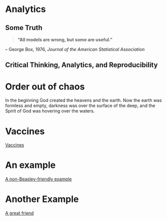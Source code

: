 # Analytics

## Some Truth

::: {.rmdnote} 

>**"All models are wrong, but some are useful."**

-- George Box, 1976, *Journal of the American Statistical Association*

:::

## Critical Thinking, Analytics, and Reproducibility

# Order out of chaos


::: {.rmdimportant}

In the beginning God created the heavens and the earth.  Now the earth was formless and empty, darkness was over the surface of the deep, and the Spirit of God was hovering over the waters.

:::


# Vaccines

[Vaccines](https://www.ncbi.nlm.nih.gov/pmc/articles/PMC5789217/)

# An example

[A non-Beasley-friendly example](https://gobluehose.com/news/2023/2/1/bevy-of-newcomers-join-pc-football-program-on-national-signing-day.aspx) 


# Another Example

[A great friend](https://doctors.prismahealth.org/provider/Megan+Malone+Schellinger/992715)

